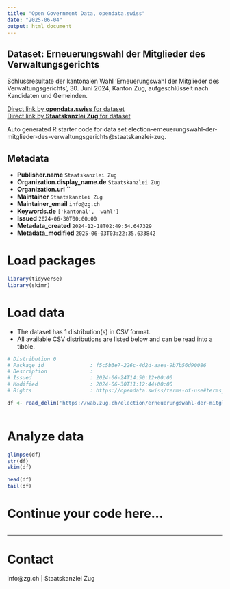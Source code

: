 ```yaml
---
title: "Open Government Data, opendata.swiss"
date: "2025-06-04"
output: html_document
---
```


## Dataset: Erneuerungswahl der Mitglieder des Verwaltungsgerichts

Schlussresultate der kantonalen Wahl 'Erneuerungswahl der Mitglieder des Verwaltungsgerichts', 30. Juni 2024, Kanton Zug, aufgeschlüsselt nach Kandidaten und Gemeinden.

[Direct link by **opendata.swiss** for dataset](https://opendata.swiss/de/dataset/erneuerungswahl-der-mitglieder-des-verwaltungsgerichts)<br>
[Direct link by **Staatskanzlei Zug** for dataset](https://wab.zug.ch/election/erneuerungswahl-der-mitglieder-des-verwaltungsgerichts/data)

Auto generated R starter code for data set election-erneuerungswahl-der-mitglieder-des-verwaltungsgerichts@staatskanzlei-zug.

## Metadata

- **Publisher.name** `Staatskanzlei Zug`
- **Organization.display_name.de** `Staatskanzlei Zug`
- **Organization.url** ``
- **Maintainer** `Staatskanzlei Zug`
- **Maintainer_email** `info@zg.ch`
- **Keywords.de** `['kantonal', 'wahl']`
- **Issued** `2024-06-30T00:00:00`
- **Metadata_created** `2024-12-18T02:49:54.647329`
- **Metadata_modified** `2025-06-03T03:22:35.633842`


# Load packages

```r

library(tidyverse)
library(skimr)

```

# Load data

-   The dataset has 1 distribution(s) in CSV format.
-   All available CSV distributions are listed below and can be read into a tibble.

```r

# Distribution 0
# Package_id               : f5c5b3e7-226c-4d2d-aaea-9b7b56d90086
# Description              : 
# Issued                   : 2024-06-24T14:50:12+00:00
# Modified                 : 2024-06-30T11:12:44+00:00
# Rights                   : https://opendata.swiss/terms-of-use#terms_by

df <- read_delim('https://wab.zug.ch/election/erneuerungswahl-der-mitglieder-des-verwaltungsgerichts/data-csv')



```

# Analyze data

```r

glimpse(df)
str(df)
skim(df)

head(df)
tail(df)

```

# Continue your code here...

```r

```

------------------------------------------------------------------------

# Contact

info@zg.ch | Staatskanzlei Zug
